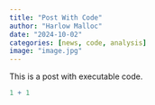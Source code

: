 ```yaml
---
title: "Post With Code"
author: "Harlow Malloc"
date: "2024-10-02"
categories: [news, code, analysis]
image: "image.jpg"
---
```


This is a post with executable code.

```r
1 + 1
```
